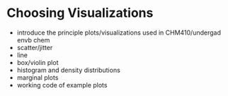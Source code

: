 # Choosing Visualizations

-  introduce the principle plots/visualizations used in CHM410/undergad envb chem
  - scatter/jitter
  - line
  - box/violin plot
  - histogram and density distributions
  - marginal plots
- working code of example plots 